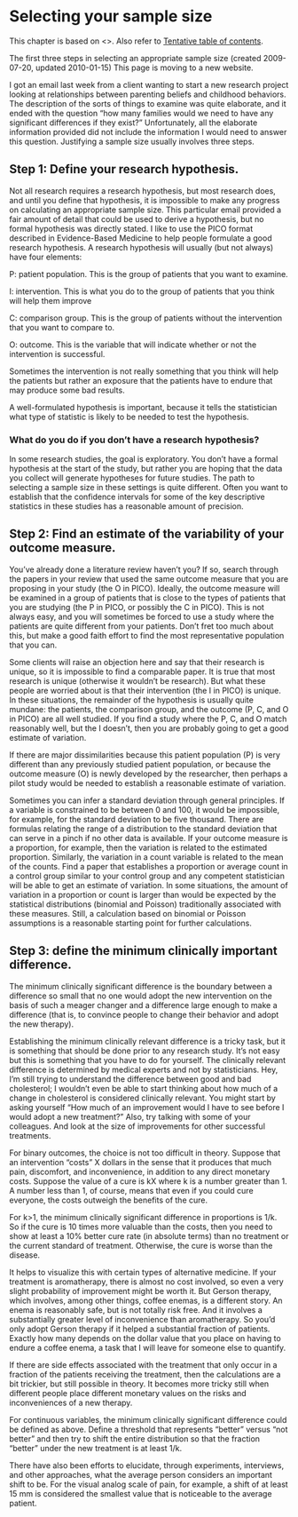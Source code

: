 # Selecting your sample size

This chapter is based on \<<find web page>\>. Also refer to [Tentative table of contents](http://www.pmean.com/10/Contents.html).

The first three steps in selecting an appropriate sample size (created 2009-07-20, updated 2010-01-15) This page is moving to a new website.

I got an email last week from a client wanting to start a new research project looking at relationships between parenting beliefs and childhood behaviors. The description of the sorts of things to examine was quite elaborate, and it ended with the question "how many families would we need to have any significant differences if they exist?" Unfortunately, all the elaborate information provided did not include the information I would need to answer this question. Justifying a sample size usually involves three steps.

## Step 1: Define your research hypothesis.

Not all research requires a research hypothesis, but most research does, and until you define that hypothesis, it is impossible to make any progress on calculating an appropriate sample size. This particular email provided a fair amount of detail that could be used to derive a hypothesis, but no formal hypothesis was directly stated. I like to use the PICO format described in Evidence-Based Medicine to help people formulate a good research hypothesis. A research hypothesis will usually (but not always) have four elements:

P: patient population. This is the group of patients that you want to examine.

I: intervention. This is what you do to the group of patients that you think will help them improve

C: comparison group. This is the group of patients without the intervention that you want to compare to.

O: outcome. This is the variable that will indicate whether or not the intervention is successful.

Sometimes the intervention is not really something that you think will help the patients but rather an exposure that the patients have to endure that may produce some bad results.

A well-formulated hypothesis is important, because it tells the statistician what type of statistic is likely to be needed to test the hypothesis.

### What do you do if you don't have a research hypothesis?

In some research studies, the goal is exploratory. You don't have a formal hypothesis at the start of the study, but rather you are hoping that the data you collect will generate hypotheses for future studies. The path to selecting a sample size in these settings is quite different. Often you want to establish that the confidence intervals for some of the key descriptive statistics in these studies has a reasonable amount of precision.

## Step 2: Find an estimate of the variability of your outcome measure.

You've already done a literature review haven't you? If so, search through the papers in your review that used the same outcome measure that you are proposing in your study (the O in PICO). Ideally, the outcome measure will be examined in a group of patients that is close to the types of patients that you are studying (the P in PICO, or possibly the C in PICO). This is not always easy, and you will sometimes be forced to use a study where the patients are quite different from your patients. Don't fret too much about this, but make a good faith effort to find the most representative population that you can.

Some clients will raise an objection here and say that their research is unique, so it is impossible to find a comparable paper. It is true that most research is unique (otherwise it wouldn't be research). But what these people are worried about is that their intervention (the I in PICO) is unique. In these situations, the remainder of the hypothesis is usually quite mundane: the patients, the comparison group, and the outcome (P, C, and O in PICO) are all well studied. If you find a study where the P, C, and O match reasonably well, but the I doesn't, then you are probably going to get a good estimate of variation.

If there are major dissimilarities because this patient population (P) is very different than any previously studied patient population, or because the outcome measure (O) is newly developed by the researcher, then perhaps a pilot study would be needed to establish a reasonable estimate of variation.

Sometimes you can infer a standard deviation through general principles. If a variable is constrained to be between 0 and 100, it would be impossible, for example, for the standard deviation to be five thousand. There are formulas relating the range of a distribution to the standard deviation that can serve in a pinch if no other data is available. If your outcome measure is a proportion, for example, then the variation is related to the estimated proportion. Similarly, the variation in a count variable is related to the mean of the counts. Find a paper that establishes a proportion or average count in a control group similar to your control group and any competent statistician will be able to get an estimate of variation. In some situations, the amount of variation in a proportion or count is larger than would be expected by the statistical distributions (binomial and Poisson) traditionally associated with these measures. Still, a calculation based on binomial or Poisson assumptions is a reasonable starting point for further calculations.

## Step 3: define the minimum clinically important difference.

The minimum clinically significant difference is the boundary between a difference so small that no one would adopt the new intervention on the basis of such a meager changer and a difference large enough to make a difference (that is, to convince people to change their behavior and adopt the new therapy).

Establishing the minimum clinically relevant difference is a tricky task, but it is something that should be done prior to any research study. It's not easy but this is something that you have to do for yourself. The clinically relevant difference is determined by medical experts and not by statisticians. Hey, I'm still trying to understand the difference between good and bad cholesterol; I wouldn't even be able to start thinking about how much of a change in cholesterol is considered clinically relevant. You might start by asking yourself "How much of an improvement would I have to see before I would adopt a new treatment?" Also, try talking with some of your colleagues. And look at the size of improvements for other successful treatments.

For binary outcomes, the choice is not too difficult in theory. Suppose that an intervention "costs" X dollars in the sense that it produces that much pain, discomfort, and inconvenience, in addition to any direct monetary costs. Suppose the value of a cure is kX where k is a number greater than 1. A number less than 1, of course, means that even if you could cure everyone, the costs outweigh the benefits of the cure.

For k\>1, the minimum clinically significant difference in proportions is 1/k. So if the cure is 10 times more valuable than the costs, then you need to show at least a 10% better cure rate (in absolute terms) than no treatment or the current standard of treatment. Otherwise, the cure is worse than the disease.

It helps to visualize this with certain types of alternative medicine. If your treatment is aromatherapy, there is almost no cost involved, so even a very slight probability of improvement might be worth it. But Gerson therapy, which involves, among other things, coffee enemas, is a different story. An enema is reasonably safe, but is not totally risk free. And it involves a substantially greater level of inconvenience than aromatherapy. So you'd only adopt Gerson therapy if it helped a substantial fraction of patients. Exactly how many depends on the dollar value that you place on having to endure a coffee enema, a task that I will leave for someone else to quantify.

If there are side effects associated with the treatment that only occur in a fraction of the patients receiving the treatment, then the calculations are a bit trickier, but still possible in theory. It becomes more tricky still when different people place different monetary values on the risks and inconveniences of a new therapy.

For continuous variables, the minimum clinically significant difference could be defined as above. Define a threshold that represents "better" versus "not better" and then try to shift the entire distribution so that the fraction "better" under the new treatment is at least 1/k.

There have also been efforts to elucidate, through experiments, interviews, and other approaches, what the average person considers an important shift to be. For the visual analog scale of pain, for example, a shift of at least 15 mm is considered the smallest value that is noticeable to the average patient.

